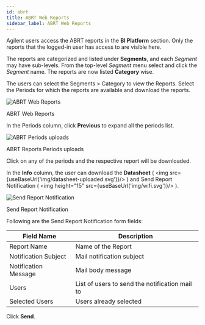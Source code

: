 ```yaml
---
id: abrt
title: ABRT Web Reports
sidebar_label: ABRT Web Reports
---
```



Agilent users access the ABRT reports in the **BI Platform** section.
Only the reports that the logged-in user has access to are visible here.

The reports are categorized and listed under **Segments**, and each _Segment_ may have sub-levels.
From the top-level _Segment_ menu select and click the _Segment_ name.
The reports are now listed **Category** wise.

The users can select the Segments > Category to view the Reports.
Select the Periods for which the reports are available and download the reports.

<div class="center">
  <Zoom>
    <img
      alt="ABRT Web Reports"
      src={useBaseUrl("user/abrt-web-reports.png")}
    />
  </Zoom>
  <p>ABRT Web Reports</p>
</div>

In the Periods column, click **Previous** to expand all the periods list.

<div class="center">
  <Zoom>
    <img
      alt="ABRT Periods uploads"
      src={useBaseUrl("user/web-reports-periods.png")}
    />
  </Zoom>
  <p>ABRT Reports Periods uploads</p>
</div>

Click on any of the periods and the respective report will be downloaded.

In the **Info** column, the user can download the **Datasheet** ( <img src={useBaseUrl('img/datasheet-uploaded.svg')}/> ) and Send Report Notification ( <img height="15" src={useBaseUrl('img/wifi.svg')}/> ).

<div class="center">
  <Zoom>
    <img
      alt="Send Report Notification"
      src={useBaseUrl("user/report-notification.png")}
    />
  </Zoom>
  <p>Send Report Notification</p>
</div>

Following are the Send Report Notification form fields:

| Field Name           | Description                                    |
|----------------------|------------------------------------------------|
| Report Name          | Name of the Report                             |
| Notification Subject | Mail notification subject                      |
| Notification Message | Mail body message                              |
| Users                | List of users to send the notification mail to |
| Selected Users       | Users already selected                         |

Click **Send**.
